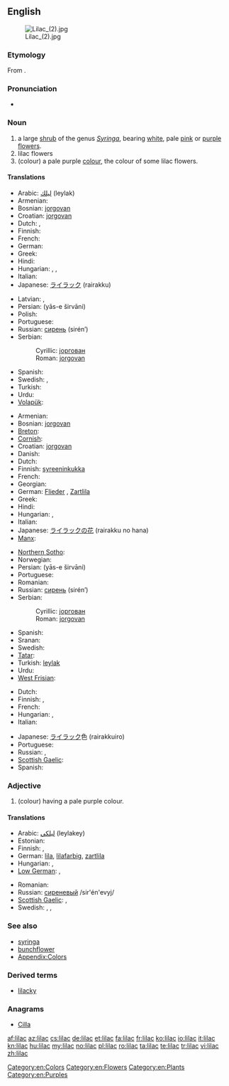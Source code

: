 {{wikipedia}}
==English==
[[Image:Lilac (2).jpg|thumb]]

===Etymology===
From {{etyl|ar|en}}.

===Pronunciation===
* {{a|US}} {{IPA|/ˈlaɪlək/}}

===Noun===
{{en-noun}}

# a large [[shrub]] of the genus ''[[Syringa]]'', bearing [[white]], pale [[pink]] or [[purple]] [[flower]]s.
# lilac flowers
# (colour) a pale purple [[color|colour]], the colour of some lilac flowers.
#: {{color panel|C8A2C8}}

====Translations====
{{trans-top|shrub}}
* Arabic: [[ليلك]] (leylak)
* Armenian: {{t+|hy|յասաման|tr=yasaman}}
* Bosnian: [[jorgovan]] {{m}}
* Croatian: [[jorgovan]] {{m}}
* Dutch: {{t+|nl|sering}},  {{t|nl|seringen|p}}
* Finnish: {{t-|fi|syreeni}}
* French: {{t|fr|lilas|m}}
* German: {{t+|de|Flieder|m}}
* Greek: {{t|el|πασχαλιά|f|tr=paschaliá}}
* Hindi: {{t-|hi|बकायन|f|tr=bakāyan|xs=Hindi}}
* Hungarian: {{t+|hu|orgona}}, {{t-|hu|orgonabokor}}, {{t-|hu|orgonafa}}
* Italian: {{t-|it|lillà|m}}
* Japanese: [[ライラック]] (rairakku)
{{trans-mid}}
* Latvian: {{t|lv|ceriņš|m|xs=Latvian}},  {{t|lv|ceriņi|p|xs=Latvian}}
* Persian: {{fa-Arab|[[یاس شیروانی]]}} (yās-e širvāni)
* Polish: {{t+|pl|lilak|m}}
* Portuguese: {{t+|pt|lilás|m}}
* Russian: [[сирень]] (sirén’) {{f}}
* Serbian:
*: Cyrillic: [[јоргован]] {{m}}
*: Roman: [[jorgovan]] {{m}}
* Spanish: {{t+|es|lila|f}}
* Swedish: {{t+|sv|syren|c}}, {{t|sv|syrenbuske|c}}
* Turkish: {{t+|tr|leylak}}
* Urdu: {{t-|ur|بکاین|f|tr=bakāyan|xs=Urdu}}
* [[Volapük]]: {{t|vo|süren}}
{{trans-bottom}}

{{trans-top|flower}}
* Armenian: {{t+|hy|յասաման|tr=yasaman}}
* Bosnian: [[jorgovan]] {{m}}
* [[Breton]]: {{t|br|lireu|xs=Breton}}
* [[Cornish]]: {{t-|kw|laylok|xs=Cornish}}
* Croatian: [[jorgovan]] {{m}}
* Danish: {{t-|da|syren}}
* Dutch: {{t+|nl|sering}}
* Finnish: [[syreeninkukka]]
* French: {{t|fr|lilas|m}}
* Georgian: {{t-|ka|იასამანი|tr=iasamani|sc=Geor|xs=Georgian}}
* German: [[Flieder]] {{m}}, [[Zartlila]] {{n}}
* Greek: {{t|el|πασχαλιά|f|tr=paschaliá}}
* Hindi: {{t-|hi|बकायन|f|tr=bakāyan|xs=Hindi}}
* Hungarian: {{t+|hu|orgona}}, {{t-|hu|orgonavirág}}
* Italian: {{t-|it|lillà|m}}
* Japanese: [[ライラック]]の[[花]] (rairakku no hana)
* [[Manx]]: {{t-|gv|laylac|xs=Manx}}
{{trans-mid}}
* [[Northern Sotho]]: {{tø|nso|perese}}
* Norwegian: {{t-|no|syrin}}
* Persian: {{fa-Arab|[[یاس شیروانی]]}} (yās-e širvāni)
* Portuguese: {{t+|pt|lilás|m}}
* Romanian: {{t+|ro|liliac|m}}
* Russian: [[сирень]] (sirén’) {{f}}
* Serbian:
*: Cyrillic: [[јоргован]] {{m}}
*: Roman: [[jorgovan]] {{m}}
* Spanish: {{t+|es|lila|f}}
* Sranan: {{tø|srn|lila}}
* Swedish: {{t|sv|syren|c}}
* [[Tatar]]: {{t-|tt|şomırt|xs=Tatar}}
* Turkish: [[leylak]]
* Urdu: {{t-|ur|بکاین|f|tr=bakāyan|xs=Urdu}}
* [[West Frisian]]: {{t-|fy|nageltsjebeam|xs=West Frisian}}
{{trans-bottom}}

{{trans-top|colour}}
* Dutch: {{t+|nl|lila}}
* Finnish: {{t+|fi|liila}}, {{t+|fi|violetti}}
* French: {{t|fr|lilas}}
* Hungarian: {{t|hu|orgonalila}}, {{t|hu|halványlila}}
* Italian: {{t+|it|lilla|n}}
{{trans-mid}}
* Japanese: [[ライラック]]色 (rairakkuiro)
* Portuguese: {{t|pt|lilás|m}}
* Russian: {{t+|ru|сиреневый|tr=sirénevyj}}, {{t|ru|лиловый|m}}
* [[Scottish Gaelic]]: {{t-|gd|liath-chòrcra|f|xs=Scottish Gaelic}}
* Spanish: {{t+|es|lila}}
{{trans-bottom}}

===Adjective===
{{en-adj}}

# (colour) having a pale purple colour.

====Translations====
{{trans-top|colour}}
* Arabic: [[ليلكي]] (leylakey)
* Estonian: {{t-|et|lilla}}
* Finnish: {{t+|fi|liila}}, {{t+|fi|violetti}}
* German: [[lila]], [[lilafarbig]], [[zartlila]]
* Hungarian: {{t|hu|orgonalila}}, {{t|hu|halványlila}}
* [[Low German]]: {{t|nds|lila}}, {{t|nds|violett}}
{{trans-mid}}
* Romanian: {{t+|ro|liliachiu}}
* Russian: [[сиреневый]] /sir'én'evyj/
* [[Scottish Gaelic]]: {{t-|gd|liath-chòrcra|xs=Scottish Gaelic}},  {{t-|gd|liath-ghorm|xs=Scottish Gaelic}}
* Swedish: {{t+|sv|lila}}, {{t|sv|gredelin}}, {{t+|sv|violett}}
{{trans-bottom}}

===See also===
* [[syringa]]
* [[bunchflower]]
* [[Appendix:Colors]]

===Derived terms===
* [[lilacky]]

===Anagrams===
* [[Cilla#English|Cilla]]

[[Category:en:Colors]]
[[Category:en:Flowers]]
[[Category:en:Plants]]
[[Category:en:Purples]]

[[af:lilac]]
[[az:lilac]]
[[cs:lilac]]
[[de:lilac]]
[[et:lilac]]
[[fa:lilac]]
[[fr:lilac]]
[[ko:lilac]]
[[io:lilac]]
[[it:lilac]]
[[kn:lilac]]
[[hu:lilac]]
[[my:lilac]]
[[no:lilac]]
[[pl:lilac]]
[[ro:lilac]]
[[ta:lilac]]
[[te:lilac]]
[[tr:lilac]]
[[vi:lilac]]
[[zh:lilac]]